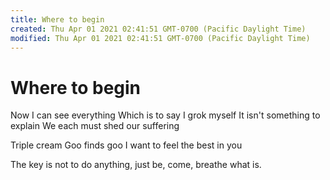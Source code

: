 ```yaml
---
title: Where to begin
created: Thu Apr 01 2021 02:41:51 GMT-0700 (Pacific Daylight Time)
modified: Thu Apr 01 2021 02:41:51 GMT-0700 (Pacific Daylight Time)
---
```

# Where to begin

Now I can see everything
Which is to say I grok myself
It isn't something to explain
We each must shed our suffering

Triple cream
Goo finds goo
I want to feel
the best in you

The key is not to do
anything, just
be, come, breathe
what is.
